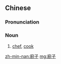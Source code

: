 {{also|厨子}}
==Chinese==
{{zh-forms|s=厨子}}

===Pronunciation===
{{zh-pron
|m=chúzi
|c=cyu4 zi2,ceoi4 zi2
|mn=tô͘-chí
|cat=n
}}

===Noun===
{{zh-noun}}

# {{lb|zh|colloquial}} [[chef]], [[cook]]

[[zh-min-nan:廚子]]
[[mg:廚子]]
